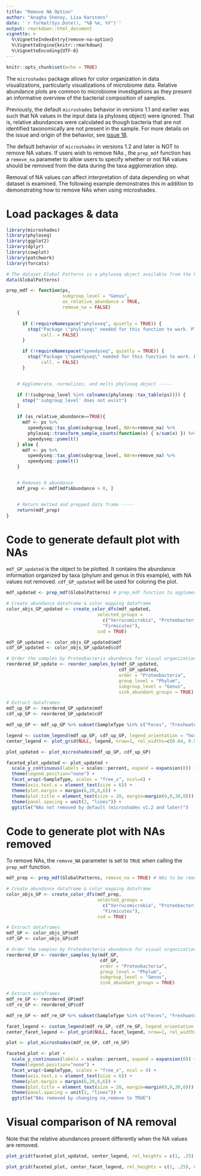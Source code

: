 ```yaml
---
title: "Remove NA Option"
author: "Anagha Shenoy, Lisa Karstens"
date: '`r format(Sys.Date(), "%B %e, %Y")`'
output: rmarkdown::html_document
vignette: >
  %\VignetteIndexEntry{remove-na-option}
  %\VignetteEngine{knitr::rmarkdown}
  %\VignetteEncoding{UTF-8}
---
```


```r
knitr::opts_chunk$set(echo = TRUE)
```

The `microshades` package allows for color organization in data visualizations, particularly visualizations of microbiome data. Relative abundance plots are common to microbiome investigations as they present an informative overview of the bacterial composition of samples.

Previously, the default `microshades` behavior in versions 1.1 and earlier was such that NA values in the input data (a phyloseq object) were ignored. That is, relative abundances were calculated as though bacteria that are not identified taxonomically are not present in the sample. For more details on the issue and origin of the behavior, see [issue 18](https://github.com/KarstensLab/microshades/issues/18).

The default behavior of `microshades` in versions 1.2 and later is NOT to remove NA values. If users wish to remove NAs , the `prep_mdf` function has a `remove_na` parameter to allow users to specify whether or not NA values should be removed from the data during the taxa agglomeration step.

Removal of NA values can affect interpretation of data depending on what dataset is examined. The following example demonstrates this in addition to demonstrating how to remove NAs when using microshades.

# Load packages & data

```r

library(microshades)
library(phyloseq)
library(ggplot2)
library(dplyr)
library(cowplot)
library(patchwork)
library(forcats)

# The dataset Global Patterns is a phyloseq object available from the Phyloseq package
data(GlobalPatterns)

```

```r

prep_mdf <- function(ps,
                     subgroup_level = "Genus",
                     as_relative_abundance = TRUE,
                     remove_na = FALSE)
    {

      if (!requireNamespace("phyloseq", quietly = TRUE)) {
        stop("Package \"phyloseq\" needed for this function to work. Please install it.",
             call. = FALSE)
      }

      if (!requireNamespace("speedyseq", quietly = TRUE)) {
        stop("Package \"speedyseq\" needed for this function to work. Please install it.",
             call. = FALSE)
      }


    # Agglomerate, normalizes, and melts phyloseq object -----

    if (!(subgroup_level %in% colnames(phyloseq::tax_table(ps)))) {
      stop("'subgroup_level' does not exist")
    }

    if (as_relative_abundance==TRUE){
      mdf <- ps %>%
        speedyseq::tax_glom(subgroup_level, NArm=remove_na) %>%
        phyloseq::transform_sample_counts(function(x) { x/sum(x) }) %>%
        speedyseq::psmelt()
    } else {
      mdf <- ps %>%
        speedyseq::tax_glom(subgroup_level, NArm=remove_na) %>%
        speedyseq::psmelt()
    }


    # Removes 0 abundance
    mdf_prep <- mdf[mdf$Abundance > 0, ]


    # Return melted and prepped data frame -----
    return(mdf_prep)
}

```

# Code to generate default plot with NAs

`mdf_GP_updated` is the object to be plotted. It contains the abundance information organized by taxa (phylum and genus in this example), with NA values not removed. `cdf_GP_updated` will be used for coloring the plot. 

```r

mdf_updated <- prep_mdf(GlobalPatterns) # prep_mdf function to agglomerate, normalize, melt

# Create abundance dataframe & color mapping dataframe
color_objs_GP_updated <- create_color_dfs(mdf_updated, 
                                  selected_groups = 
                                    c("Verrucomicrobia", "Proteobacteria", "Actinobacteria", "Bacteroidetes",
                                    "Firmicutes"),
                                  cvd = TRUE)

mdf_GP_updated <- color_objs_GP_updated$mdf
cdf_GP_updated <- color_objs_GP_updated$cdf

```


```r

# Order the samples by Proteobacteria abundance for visual organization
reordered_GP_update <- reorder_samples_by(mdf_GP_updated, 
                                          cdf_GP_updated, 
                                          order = "Proteobacteria", 
                                          group_level = "Phylum", 
                                          subgroup_level = "Genus", 
                                          sink_abundant_groups = TRUE)

# Extract dataframes
mdf_up_GP <- reordered_GP_update$mdf
cdf_up_GP <- reordered_GP_update$cdf

mdf_up_GP <- mdf_up_GP %>% subset(SampleType %in% c("Feces", "Freshwater", "Mock", "Sediment (estuary)"))

legend <- custom_legend(mdf_up_GP, cdf_up_GP, legend_orientation = "horizontal")
center_legend <- plot_grid(NULL, legend, nrow=1, rel_widths=c(0.04, 0.96))

plot_updated <- plot_microshades(mdf_up_GP, cdf_up_GP)

faceted_plot_updated <- plot_updated + 
  scale_y_continuous(labels = scales::percent, expand = expansion(0)) +
  theme(legend.position="none") +
  facet_wrap(~SampleType, scales = "free_x", ncol=4) +
  theme(axis.text.x = element_text(size = 6)) +
  theme(plot.margin = margin(6,20,6,6)) +
  theme(plot.title = element_text(size = 20, margin=margin(0,0,30,0))) +
  theme(panel.spacing = unit(2, "lines")) +
  ggtitle("NAs not removed by default (microshades v1.2 and later)")

```

# Code to generate plot with NAs removed

To remove NAs, the `remove_NA` parameter is set to `TRUE` when calling the `prep_mdf` function.

```r

mdf_prep <- prep_mdf(GlobalPatterns, remove_na = TRUE) # NAs to be removed

# Create abundance dataframe & color mapping dataframe
color_objs_GP <- create_color_dfs(mdf_prep, 
                                  selected_groups = 
                                    c("Verrucomicrobia", "Proteobacteria", "Actinobacteria", "Bacteroidetes",
                                    "Firmicutes"),
                                  cvd = TRUE)

# Extract dataframes
mdf_GP <- color_objs_GP$mdf
cdf_GP <- color_objs_GP$cdf
```

```r

# Order the samples by Proteobacteria abundance for visual organization
reordered_GP <- reorder_samples_by(mdf_GP, 
                                   cdf_GP, 
                                   order = "Proteobacteria", 
                                   group_level = "Phylum", 
                                   subgroup_level = "Genus", 
                                   sink_abundant_groups = TRUE)

# Extract dataframes
mdf_re_GP <- reordered_GP$mdf
cdf_re_GP <- reordered_GP$cdf

mdf_re_GP <- mdf_re_GP %>% subset(SampleType %in% c("Feces", "Freshwater", "Mock", "Sediment (estuary)"))

facet_legend <- custom_legend(mdf_re_GP, cdf_re_GP, legend_orientation = "horizontal")
center_facet_legend <- plot_grid(NULL, facet_legend, nrow=1, rel_widths=c(0.04, 0.96))

plot <- plot_microshades(mdf_re_GP, cdf_re_GP)

faceted_plot <- plot + 
  scale_y_continuous(labels = scales::percent, expand = expansion(0)) +
  theme(legend.position="none") +
  facet_wrap(~SampleType, scales = "free_x", ncol = 4) +
  theme(axis.text.x = element_text(size = 6)) +
  theme(plot.margin = margin(6,20,6,6)) +
  theme(plot.title = element_text(size = 20, margin=margin(0,0,30,0))) +
  theme(panel.spacing = unit(2, "lines")) +
  ggtitle("NAs removed by changing na_remove to TRUE")

```

# Visual comparison of NA removal

Note that the relative abundances present differently when the NA values are removed.

```r

plot_grid(faceted_plot_updated, center_legend, rel_heights = c(1, .25), nrow=2)

```

```r

plot_grid(faceted_plot, center_facet_legend, rel_heights = c(1, .25), nrow=2)

```
